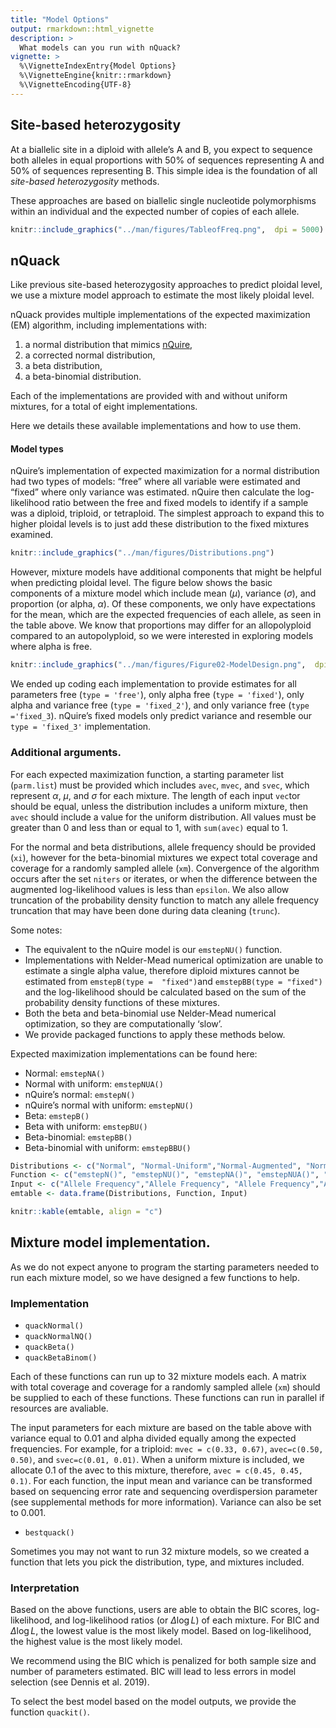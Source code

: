 ```yaml
---
title: "Model Options"
output: rmarkdown::html_vignette
description: >
  What models can you run with nQuack?
vignette: >
  %\VignetteIndexEntry{Model Options}
  %\VignetteEngine{knitr::rmarkdown}
  %\VignetteEncoding{UTF-8}
---
```


## Site-based heterozygosity
At a biallelic site in a diploid with allele's A and B, you expect to sequence both alleles in equal proportions with 50% of sequences representing A and 50% of sequences representing B. This simple idea is the foundation of all *site-based heterozygosity* methods. 

These approaches are based on biallelic single nucleotide polymorphisms within an individual and the expected number of copies of each allele. 

```r
knitr::include_graphics("../man/figures/TableofFreq.png",  dpi = 5000)
```


## nQuack

Like previous site-based heterozygosity approaches to predict ploidal level, we use a mixture model approach to estimate the most likely ploidal level. 

nQuack provides multiple implementations of the expected maximization (EM) algorithm, including implementations with:   

  (1) a normal distribution that mimics [nQuire](https://github.com/clwgg/nQuire),    
  (2) a corrected normal distribution,     
  (3) a beta distribution,    
  (4) a beta-binomial distribution.    

Each of the implementations are provided with and without uniform mixtures, for a total of eight implementations. 

Here we details these available implementations and how to use them.  

    
#### Model types  

nQuire's implementation of expected maximization for a normal distribution had two types of models: "free" where all variable were estimated and "fixed" where only variance was estimated. nQuire then calculate the log-likelihood ratio between the free and fixed models to identify if a sample was a diploid, triploid, or tetraploid. The simplest approach to expand this to higher ploidal levels is to just add these distribution to the fixed mixtures examined. 

```r
knitr::include_graphics("../man/figures/Distributions.png")
```

However, mixture models have additional components that might be helpful when predicting ploidal level. The figure below shows the basic components of a mixture model which include mean ($\mu$), variance ($\sigma$), and proportion (or alpha, $\alpha$). Of these components, we only have expectations for the mean, which are the expected frequencies of each allele, as seen in the table above. We know that proportions may differ for an allopolyploid compared to an autopolyploid, so we were interested in exploring models where alpha is free. 

```r
knitr::include_graphics("../man/figures/Figure02-ModelDesign.png",  dpi = 5000)
```

We ended up coding each implementation to provide estimates for all parameters free (`type = 'free'`), only alpha free (`type = 'fixed'`), only alpha and variance free (`type = 'fixed_2'`), and only variance free (`type ='fixed_3`). nQuire's fixed models only predict variance and resemble our `type = 'fixed_3'` implementation.


### Additional arguments.   
For each expected maximization function, a starting parameter list (`parm.list`) must be provided which includes `avec`, `mvec`, and `svec`, which represent $\alpha$, $\mu$, and $\sigma$ for each mixture. The length of each input `vec`tor should be equal, unless the distribution includes a uniform mixture, then `avec` should include a value for the uniform distribution. All values must be greater than 0 and less than or equal to 1, with `sum(avec)` equal to 1. 

For the normal and beta distributions, allele frequency should be provided (`xi`), however for the beta-binomial mixtures we expect total coverage and coverage for a randomly sampled allele (`xm`). Convergence of the algorithm occurs after the set `niters` or iterates, or when the difference between the augmented log-likelihood values is less than `epsilon`. We also allow truncation of the probability density function to match any allele frequency truncation that may have been done during data cleaning (`trunc`). 


Some notes:   

  - The equivalent to the nQuire model is our `emstepNU()` function.   
  - Implementations with Nelder-Mead numerical optimization are unable to estimate a single alpha value, therefore diploid mixtures cannot be estimated from `emstepB(type =  "fixed")`and `emstepBB(type = "fixed")` and the log-likelihood should be calculated based on the sum of the probability density functions of these mixtures.   
  - Both the beta and beta-binomial use Nelder-Mead numerical optimization, so they are computationally 'slow'.  
  - We provide packaged functions to apply these methods below. 
  

Expected maximization implementations can be found here:

  - Normal: `emstepNA()`
  - Normal with uniform: `emstepNUA()`
  - nQuire's normal: `emstepN()`
  - nQuire's normal with uniform: `emstepNU()`
  - Beta: `emstepB()`
  - Beta with uniform: `emstepBU()`
  - Beta-binomial: `emstepBB()`
  - Beta-binomial with uniform: `emstepBBU()`



```r
Distributions <- c("Normal", "Normal-Uniform","Normal-Augmented", "Normal-Uniform-Augmented", "Beta", "Beta-Uniform", "Beta-Binomial", "Beta-Binomial-Uniform")
Function <- c("emstepN()", "emstepNU()", "emstepNA()", "emstepNUA()", "emstepB()", "emstepBU()", "emstepBB()", "emstepBBU()")
Input <- c("Allele Frequency","Allele Frequency", "Allele Frequency","Allele Frequency", "Allele Frequency", "Allele Frequency", "Coverage", "Coverage" )
emtable <- data.frame(Distributions, Function, Input)

knitr::kable(emtable, align = "c")
```

## Mixture model implementation.   

As we do not expect anyone to program the starting parameters needed to run each mixture model, so we have designed a few functions to help. 

### Implementation


  - `quackNormal()`
  - `quackNormalNQ()` 
  - `quackBeta()`
  - `quackBetaBinom()`

Each of these functions can run up to 32 mixture models each. A matrix with total coverage and coverage for a randomly sampled allele (`xm`) should be supplied to each of these functions. These functions can run in parallel if resources are avaliable. 

The input parameters for each mixture are based on the table above with variance equal to 0.01 and alpha divided equally among the expected frequencies. For example, for a triploid: `mvec = c(0.33, 0.67)`, `avec=c(0.50, 0.50)`, and   `svec=c(0.01, 0.01)`. When a uniform mixture is included, we allocate 0.1 of the avec to this mixture, therefore, `avec = c(0.45, 0.45, 0.1)`. For each function, the input mean and variance can be transformed based on sequencing error rate and sequencing overdispersion parameter (see supplemental methods for more information). Variance can also be set to 0.001. 


  - `bestquack()`
 
Sometimes you may not want to run 32 mixture models, so we created a function that lets you pick the distribution, type, and mixtures included. 


### Interpretation

Based on the above functions, users are able to obtain the BIC scores, log-likelihood, and log-likelihood ratios (or $\Delta\log{L}$) of each mixture. For BIC and $\Delta\log{L}$, the lowest value is  the most likely model. Based on log-likelihood, the highest value is the most likely model.

We recommend using the BIC which is penalized for both sample size and number of parameters estimated. BIC will lead to less errors in model selection (see Dennis et al. 2019).

To select the best model based on the model outputs, we provide the function `quackit()`.


